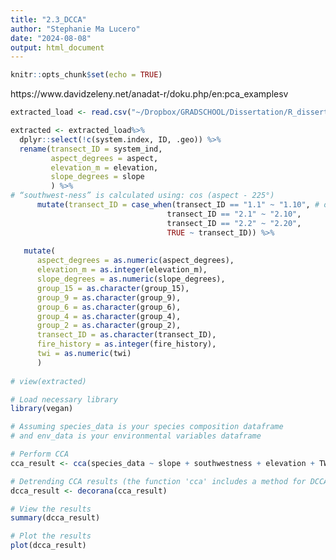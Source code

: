 ```yaml
---
title: "2.3_DCCA"
author: "Stephanie Ma Lucero"
date: "2024-08-08"
output: html_document
---
```


```r
knitr::opts_chunk$set(echo = TRUE)
```

https://www.davidzeleny.net/anadat-r/doku.php/en:pca_examplesv

```r


extracted_load <- read.csv("~/Dropbox/GRADSCHOOL/Dissertation/R_dissertation/chaparraldegradation_2022/chaparraldegradation_2022/Extracted_Elevation_Slope_Aspect_Hillshade_20m.csv", header = TRUE, na.strings=c("","NA")) 

extracted <- extracted_load%>% 
  dplyr::select(!c(system.index, ID, .geo)) %>% 
  rename(transect_ID = system_ind, 
         aspect_degrees = aspect, 
         elevation_m = elevation, 
         slope_degrees = slope
         ) %>% 
# “southwest-ness” is calculated using: cos (aspect - 225°)
      mutate(transect_ID = case_when(transect_ID == "1.1" ~ "1.10", # old ~ new
                                   transect_ID == "2.1" ~ "2.10",
                                   transect_ID == "2.2" ~ "2.20",
                                   TRUE ~ transect_ID)) %>% 
  
   mutate(
      aspect_degrees = as.numeric(aspect_degrees),
      elevation_m = as.integer(elevation_m),
      slope_degrees = as.numeric(slope_degrees),
      group_15 = as.character(group_15),
      group_9 = as.character(group_9),
      group_6 = as.character(group_6),
      group_4 = as.character(group_4),
      group_2 = as.character(group_2),
      transect_ID = as.character(transect_ID), 
      fire_history = as.integer(fire_history), 
      twi = as.numeric(twi)
      )
  
# view(extracted)

```

```r
# Load necessary library
library(vegan)

# Assuming species_data is your species composition dataframe
# and env_data is your environmental variables dataframe

# Perform CCA
cca_result <- cca(species_data ~ slope + southwestness + elevation + TWI + solar_radiation, data = varespec)

# Detrending CCA results (the function 'cca' includes a method for DCCA)
dcca_result <- decorana(cca_result)

# View the results
summary(dcca_result)

# Plot the results
plot(dcca_result)


```
